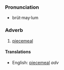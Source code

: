 ===Pronunciation===
*brüt·may·lum

=== Adverb ===

# [[piecemeal]]


==== Translations ====
*English: [[piecemeal]] ''adv''